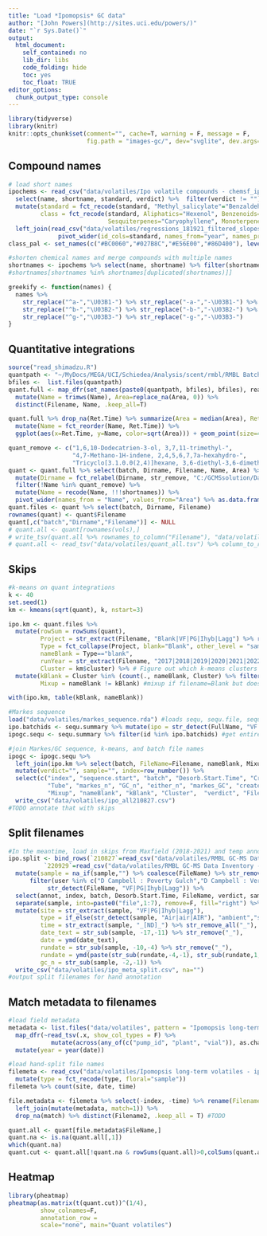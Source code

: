 ```yaml
---
title: "Load *Ipomopsis* GC data"
author: "[John Powers](http://sites.uci.edu/powers/)"
date: "`r Sys.Date()`"
output:
  html_document:
    self_contained: no
    lib_dir: libs
    code_folding: hide
    toc: yes
    toc_float: TRUE
editor_options: 
  chunk_output_type: console
---
```


```r
library(tidyverse)
library(knitr)
knitr::opts_chunk$set(comment="", cache=T, warning = F, message = F, 
                      fig.path = "images-gc/", dev="svglite", dev.args=list(fix_text_size=FALSE), fig.height=8, fig.width=8)
```

## Compound names

```r
# load short names 
ipochems <- read_csv("data/volatiles/Ipo volatile compounds - chemsf_ipo.csv") %>% 
  select(name, shortname, standard, verdict) %>%  filter(verdict != "") %>% 
  mutate(standard = fct_recode(standard, "Methyl_salicylate"="Benzaldehyde"), # benzaldehyde regressions not reliable
         class = fct_recode(standard, Aliphatics="Hexenol", Benzenoids="Methyl_salicylate", Benzenoids="Indole", 
                            Sesquiterpenes="Caryophyllene", Monoterpenes="alpha_Pinene", Monoterpenes="Linalool")) %>%  
  left_join(read_csv("data/volatiles/regressions_181921_filtered_slopes.csv") %>% 
              pivot_wider(id_cols=standard, names_from="year", names_prefix="area_per_ng", values_from=area_per_ng)) 
class_pal <- set_names(c("#BC0060","#027B8C","#E56E00","#86D400"), levels(ipochems$class))

#shorten chemical names and merge compounds with multiple names
shortnames <- ipochems %>% select(name, shortname) %>% filter(shortname!="") %>% deframe()
#shortnames[shortnames %in% shortnames[duplicated(shortnames)]]

greekify <- function(names) {
  names %>% 
    str_replace("^a-","\U03B1-") %>% str_replace("-a-","-\U03B1-") %>% 
    str_replace("^b-","\U03B2-") %>% str_replace("-b-","-\U03B2-") %>% 
    str_replace("^g-","\U03B3-") %>% str_replace("-g-","-\U03B3-")
}
```

## Quantitative integrations

```r
source("read_shimadzu.R")
quantpath <- "~/MyDocs/MEGA/UCI/Schiedea/Analysis/scent/rmbl/RMBL Batches/quant_round4/"
bfiles <-  list.files(quantpath)
quant.full <- map_dfr(set_names(paste0(quantpath, bfiles), bfiles), read.shimadzu.quant, .id="batch") %>%
  mutate(Name = trimws(Name), Area=replace_na(Area, 0)) %>%
  distinct(Filename, Name, .keep_all=T)

quant.full %>% drop_na(Ret.Time) %>% summarize(Area = median(Area), Ret.Time = median(Ret.Time), .by=Name) %>%
  mutate(Name = fct_reorder(Name, Ret.Time)) %>%
  ggplot(aes(x=Ret.Time, y=Name, color=sqrt(Area))) + geom_point(size=4) + scale_color_viridis_c() + theme_dark()

quant_remove <- c("1,6,10-Dodecatrien-3-ol, 3,7,11-trimethyl-",
                  "4,7-Methano-1H-indene, 2,4,5,6,7,7a-hexahydro-",
                  "Tricyclo[3.1.0.0(2,4)]hexane, 3,6-diethyl-3,6-dimethyl-, trans-")
quant <- quant.full %>% select(batch, Dirname, Filename, Name, Area) %>%
  mutate(Dirname = fct_relabel(Dirname, str_remove, "C:/GCMSsolution/Data/Project1_190815/")) %>%
  filter(!Name %in% quant_remove) %>%
  mutate(Name = recode(Name, !!!shortnames)) %>%
  pivot_wider(names_from = "Name", values_from="Area") %>% as.data.frame()
quant.files <- quant %>% select(batch, Dirname, Filename)
rownames(quant) <- quant$Filename
quant[,c("batch","Dirname","Filename")] <- NULL
# quant.all <- quant[rownames(vols),]
# write_tsv(quant.all %>% rownames_to_column("Filename"), "data/volatiles/quant_all.tsv")
# quant.all <- read_tsv("data/volatiles/quant_all.tsv") %>% column_to_rownames("Filename")
```

## Skips

```r
#k-means on quant integrations
k <- 40
set.seed(1)
km <- kmeans(sqrt(quant), k, nstart=3)

ipo.km <- quant.files %>% 
  mutate(rowSum = rowSums(quant),
         Project = str_extract(Filename, "Blank|VF|PG|Ihyb|Lagg") %>% replace_na("sample"),
         Type = fct_collapse(Project, blank="Blank", other_level = "sample"),
         nameBlank = Type=="blank",
         runYear = str_extract(Filename, "2017|2018|2019|2020|2021|2022|2023"),
         Cluster = km$cluster) %>% # Figure out which k-means clusters are the blanks
  mutate(kBlank = Cluster %in% (count(., nameBlank, Cluster) %>% filter(nameBlank, n>60) %>% pull(Cluster)),
         Mixup = nameBlank != kBlank) #mixup if filename=Blank but doesn't cluster with blanks, or vice versa

with(ipo.km, table(kBlank, nameBlank))
```

```r
#Markes sequence
load("data/volatiles/markes_sequence.rda") #loads sequ, sequ.file, sequ.summary, qgdfiles
ipo.batchids <- sequ.summary %>% mutate(ipo = str_detect(FullName, "VF|PG|Ihyb|Lagg")) %>% filter(ipo) %>% pull(id) %>% unique() %>% na.omit()
ipogc.sequ <- sequ.summary %>% filter(id %in% ipo.batchids) #get entire batch if it had a sample that matches

#join Markes/GC sequence, k-means, and batch file names
ipogc <- ipogc.sequ %>% 
  left_join(ipo.km %>% select(batch, FileName=Filename, nameBlank, Mixup, kBlank, Cluster)) %>% 
  mutate(verdict="", sample="", index=row_number()) %>% 
  select(c("index", "sequence.start", "batch", "Desorb.Start.Time", "CreationTime", "eithertime", "status", 
           "Tube", "markes_n", "GC_n", "either_n", "markes_GC", "create_desorb", "desorb.Start.diff", 
           "Mixup", "nameBlank", "kBlank", "Cluster",  "verdict", "FileName", "sample", "user", "FullName", "id")) %>% 
  write_csv("data/volatiles/ipo_all210827.csv")
#TODO annotate that with skips
```

## Split filenames

```r
#In the meantime, load in skips from Maxfield (2018-2021) and temp annotations (2022)
ipo.split <- bind_rows(`210827`=read_csv("data/volatiles/RMBL GC-MS Data Inventory - maxfield_all210827annot.csv"),
          `220929`=read_csv("data/volatiles/RMBL GC-MS Data Inventory - 2022gc220929.csv"), .id="annot") %>% 
  mutate(sample = na_if(sample,"") %>% coalesce(FileName) %>% str_remove(".qgd")) %>% #renames skips
      filter(user %in% c("D Campbell : Poverty Gulch","D Campbell : Vera Falls") |
           str_detect(FileName, "VF|PG|Ihyb|Lagg")) %>%
  select(annot, index, batch, Desorb.Start.Time, FileName, verdict, sample) %>%
  separate(sample, into=paste0("file",1:7), remove=F, fill="right") %>% 
  mutate(site = str_extract(sample, "VF|PG|Ihyb|Lagg"),
         type = if_else(str_detect(sample, "Air|air|AIR"), "ambient","sample"),
         time = str_extract(sample, "_[ND]_") %>% str_remove_all("_"),
         date_text = str_sub(sample, -17,-11) %>% str_remove("_"),
         date = ymd(date_text),
         rundate = str_sub(sample, -10,-4) %>% str_remove("_"), 
         rundate = ymd(paste(str_sub(rundate,-4,-1), str_sub(rundate,1,1), str_sub(rundate, 2, -5))),
         gc_n = str_sub(sample, -2,-1)) %>% 
  write_csv("data/volatiles/ipo_meta_split.csv", na="")
#output split filenames for hand annotation
```

## Match metadata to filenames

```r
#load field metadata
metadata <- list.files("data/volatiles", pattern = "Ipomopsis long-term volatiles - 20", full.names=T) %>% 
  map_dfr(~read_tsv(.x, show_col_types = F) %>% 
            mutate(across(any_of(c("pump_id", "plant", "vial")), as.character)), .id="metafile") %>% 
  mutate(year = year(date))

#load hand-split file names
filemeta <- read_csv("data/volatiles/Ipomopsis long-term volatiles - ipo_meta.csv") %>% 
  mutate(type = fct_recode(type, floral="sample"))
filemeta %>% count(site, date, time)

file.metadata <- filemeta %>% select(-index, -time) %>% rename(Filename2 = sample, notes_file = notes, plant = vial) %>% 
  left_join(mutate(metadata, match=1)) %>% 
  drop_na(match) %>% distinct(Filename2, .keep_all = T) #TODO

quant.all <- quant[file.metadata$FileName,]
quant.na <- is.na(quant.all[,1])
which(quant.na)
quant.cut <- quant.all[!quant.na & rowSums(quant.all)>0,colSums(quant.all)>0]
```

## Heatmap

```r
library(pheatmap)
pheatmap(as.matrix(t(quant.cut))^(1/4),
         show_colnames=F,
         annotation_row = 
         scale="none", main="Quant volatiles")
```

